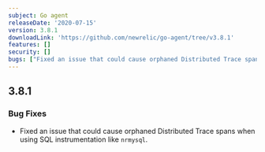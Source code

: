 ```yaml
---
subject: Go agent
releaseDate: '2020-07-15'
version: 3.8.1
downloadLink: 'https://github.com/newrelic/go-agent/tree/v3.8.1'
features: []
security: []
bugs: ["Fixed an issue that could cause orphaned Distributed Trace spans when using SQL instrumentation"]
---
```


## 3.8.1

### Bug Fixes

* Fixed an issue that could cause orphaned Distributed Trace spans when using SQL instrumentation like `nrmysql`.
